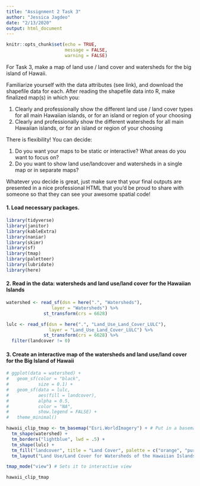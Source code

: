 ```yaml
---
title: "Assignment 2 Task 3"
author: "Jessica Jagdeo"
date: "2/13/2020"
output: html_document
---
```


```r
knitr::opts_chunk$set(echo = TRUE,
                      message = FALSE,
                      warning = FALSE)
```

For Task 3, make a map of land use / land cover and watersheds for the big island of Hawaii.

Familiarize yourself with the data attributes (see link), and download the shapefile data for each. After reading the shapefile data into R, make finalized map(s) in which you: 

1. Clearly and professionally show the different land use / land cover types for all main Hawaiian islands, or for an island or region of your choosing
2. Clearly and professionally show the different watersheds for all main Hawaiian islands, or for an island or region of your choosing

There is flexibility! You can decide: 

1. Do you want your maps to be static or interactive?
What areas do you want to focus on? 
2. Do you want to show land use/landcover and watersheds in a single map or in separate maps? 

Whatever you decide is great, just make sure that your final outputs are presented in a nice professional HTML that you’d be proud to share with someone so that they can see your awesome spatial code! 

#### 1. Load necessary packages.
```r

library(tidyverse)
library(janitor)
library(kableExtra)
library(naniar)
library(skimr)
library(sf)
library(tmap)
library(paletteer)
library(lubridate)
library(here)

```

#### 2. Read in the data: watersheds and land use/land cover for the Hawaiian Islands
```r

watershed <- read_sf(dsn = here(".", "Watersheds"),
                 layer = "Watersheds") %>% 
              st_transform(crs = 6628)

lulc <- read_sf(dsn = here(".", "Land_Use_Land_Cover_LULC"),
                layer = "Land_Use_Land_Cover_LULC") %>% 
              st_transform(crs = 6628) %>% 
  filter(landcover != 0)

```

#### 3. Create an interactive map of the watersheds and land use/land cover for the Big Island of Hawaii 
```r

# ggplot(data = watershed) +
#   geom_sf(color = "black", 
#           size = 0.1) +
#   geom_sf(data = lulc,
#           aes(fill = landcover),
#           alpha = 0.5,
#           color = "NA",
#           show.legend = FALSE) +
#   theme_minimal()

```

```r

hawaii_clip_tmap <- tm_basemap("Esri.WorldImagery") + # Put in a basemap
  tm_shape(watershed) +
  tm_borders("lightblue", lwd = .5) +
  tm_shape(lulc) +
  tm_fill("landcover", title = "Land Cover", palette = c("orange", "purple", "blue", "yellow"), alpha = 0.5) +
  tm_layout("Land Use/Land Cover for Watersheds of the Hawaiian Islands") 

tmap_mode("view") # Sets it to interactive view

hawaii_clip_tmap

```


